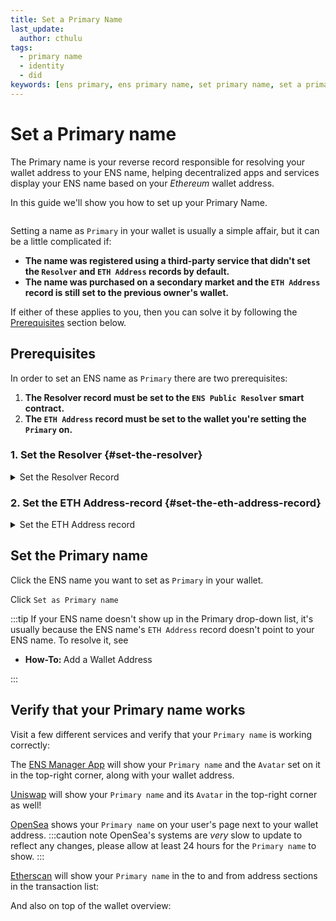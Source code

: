 ```yaml
---
title: Set a Primary Name
last_update:
  author: cthulu
tags:
  - primary name
  - identity
  - did
keywords: [ens primary, ens primary name, set primary name, set a primary name, set a name on wallet, set wallet name, name my wallet, wallet naming]
---
```


# Set a Primary name
The Primary name is your reverse record responsible for resolving your wallet address to your ENS name, helping decentralized apps and services display your ENS name based on your *Ethereum* wallet address.

In this guide we'll show you how to set up your Primary Name.

<BrowserWindow url="https://app.ens.domains">
  <div style={{'background':'#f0f6fa'}}>
    <Image img="/img/howto/v3-set-avatar-services-ens.png"/>
  </div>
</BrowserWindow>

Setting a name as `Primary` in your wallet is usually a simple affair, but it can be a little complicated if:
 - **The name was registered using a third-party service that didn't set the `Resolver` and `ETH Address` records by default.**
 - **The name was purchased on a secondary market and the `ETH Address` record is still set to the previous owner's wallet.**

If either of these applies to you, then you can solve it by following the [Prerequisites](#prerequisites) section below.

## Prerequisites
In order to set an ENS name as `Primary` there are two prerequisites:
1. **The Resolver record must be set to the `ENS Public Resolver` smart contract.**
1. **The `ETH Address` record must be set to the wallet you're setting the `Primary` on.**

### 1. Set the **Resolver** {#set-the-resolver}

<details>
<summary>Set the Resolver Record</summary>

Go to your ENS name in the [ENS Manager App](https://app.ens.domains) and scroll down to the bottom and expand `Advanced settings`.
Make sure that the `Resolver` record there is set to either of these contract addresses:

:::info
 - The **new** ENS Public Resolver contract: `0x231b0Ee14048e9dCcD1d247744d114a4EB5E8E63`
 - The **old** ENS Public Resolver contract: `0x4976fb03C32e5B8cfe2b6cCB31c09Ba78EBaBa41`  
   _the old ENS Public Resolver contract will continue to work and should not cause any issues._
:::

<BrowserWindow url="https://app.ens.domains">
  <div style={{'background':'#f0f6fa'}}>
    <Image img="/img/howto/set-primary-name-resolver-1.png"/>
  </div>
</BrowserWindow>

If it's unset edit it and enter the ENS Public Resolver: `0x231b0Ee14048e9dCcD1d247744d114a4EB5E8E63`

</details>

### 2. Set the **ETH Address**-record {#set-the-eth-address-record}

<details>
<summary>Set the ETH Address record</summary>

Go to the <Link to="https://app.ens.domains"><b>ENS Manager App</b></Link> with the wallet set as `Manager` for the ENS name you want to manage and click `Names` to bring up a list
of your ENS names *or* search for an ENS name you own directly from the main page.

<BrowserWindow url="https://app.ens.domains" padding="25px" bg="#f5f6f7" img="/img/howto/v3-add-wallet-address-1.png"/>

Click the ENS name you want to add records to.
<BrowserWindow url="https://app.ens.domains" padding="25px" bg="#f5f6f7" img="/img/howto/v3-add-wallet-address-2.png"/>

Go to the `Records` tab
<BrowserWindow url="https://app.ens.domains" padding="25px" bg="#f5f6f7" img="/img/howto/v3-add-wallet-address-3.png"/>

Click `Edit Records`
<BrowserWindow url="https://app.ens.domains" padding="25px" bg="#f5f6f7" img="/img/howto/v3-add-wallet-address-4.png"/>

Switch to the `Address` tab
<BrowserWindow url="https://app.ens.domains" padding="25px" bg="#f5f6f7" img="/img/howto/v3-add-wallet-address-5.png"/>

Click `Add Address`
<BrowserWindow url="https://app.ens.domains" padding="25px" bg="#f5f6f7" img="/img/howto/v3-add-wallet-address-6.png"/>

</details>

## Set the Primary name
Click the ENS name you want to set as `Primary` in your wallet.
<BrowserWindow url="https://app.ens.domains" bg="#f3f4f7" img="/img/howto/v3-set-primary-name-2.png"/>

Click `Set as Primary name`
<BrowserWindow url="https://app.ens.domains" bg="#f3f4f7" img="/img/howto/v3-set-primary-name-3.png"/>

:::tip
If your ENS name doesn't show up in the Primary drop-down list, it's usually because the ENS name's `ETH Address` record doesn't point to your ENS name. To resolve it, see
 - <Link to="/howto/add-wallet-address#eth-address"><b>How-To: </b>Add a Wallet Address</Link>
:::

## Verify that your Primary name works

Visit a few different services and verify that your `Primary name` is working correctly:

<Tabs>
<TabItem value="ENS Manager" default>

The [ENS Manager App](https://app.ens.domains) will show your `Primary name` and the `Avatar` set on it in the top-right corner, along with your wallet address.
<BrowserWindow url="https://app.ens.domains" bg="#f0f6fa" img="/img/howto/set-primary-name-verify-ensmanager.png"/>

</TabItem>
<TabItem value="Uniswap">

[Uniswap](https://app.uniswap.org) will show your `Primary name` and its `Avatar` in the top-right corner as well!

<BrowserWindow url="https://app.uniswap.org" img="/img/howto/v3-set-avatar-services-uniswap.png"/>
</TabItem>
<TabItem value="OpenSea">

[OpenSea](https://opensea.io) shows your `Primary name` on your user's page next to your wallet address.
:::caution note
OpenSea's systems are _very_ slow to update to reflect any changes, please allow at least 24 hours for the `Primary name` to show.
:::

<BrowserWindow url="https://opensea.io" img="/img/howto/set-primary-name-verify-opensea.png"/>
</TabItem>
<TabItem value="etherscan">

[Etherscan](https://etherscan.io) will show your `Primary name` in the to and from address sections in the transaction list:

<BrowserWindow url="https://etherscan.io" img="/img/howto/set-primary-name-verify-etherscan-1.png"/>

And also on top of the wallet overview:

<BrowserWindow url="https://etherscan.io" img="/img/howto/set-primary-name-verify-etherscan-2.png"/>

</TabItem>
</Tabs>
